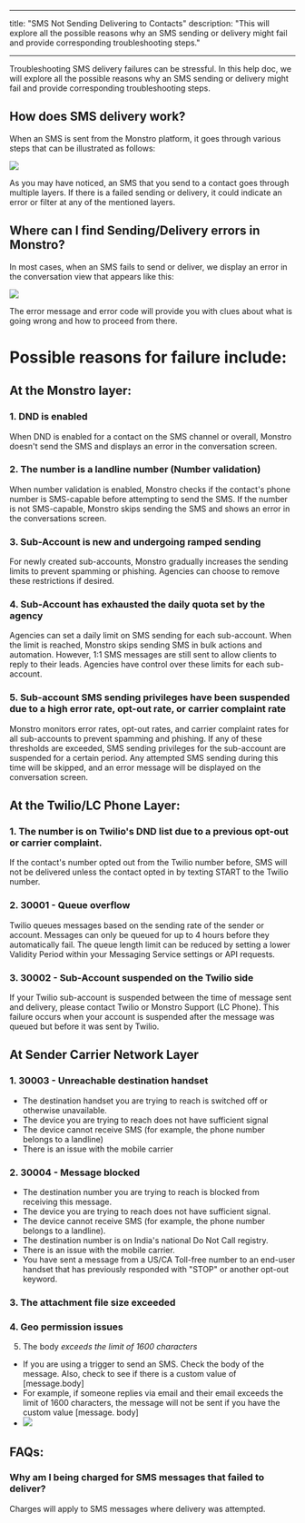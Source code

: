 
---
title: "SMS Not Sending Delivering to Contacts"
description: "This will explore all the possible reasons why an SMS sending or delivery might fail and provide corresponding troubleshooting steps."

---

Troubleshooting SMS delivery failures can be stressful. In this help doc, we will explore all the possible reasons why an SMS sending or delivery might fail and provide corresponding troubleshooting steps.

## How does SMS delivery work?

When an SMS is sent from the Monstro platform, it goes through various steps that can be illustrated as follows:

![](https://s3.amazonaws.com/cdn.freshdesk.com/data/helpdesk/attachments/production/155001390704/original/gwuD0SeXygdW4us2dRbDWyU4SWLVAbg26Q.jpg?1687260143)

As you may have noticed, an SMS that you send to a contact goes through multiple layers. If there is a failed sending or delivery, it could indicate an error or filter at any of the mentioned layers.

## Where can I find Sending/Delivery errors in Monstro?

In most cases, when an SMS fails to send or deliver, we display an error in the conversation view that appears like this:

![](https://s3.amazonaws.com/cdn.freshdesk.com/data/helpdesk/attachments/production/155001398625/original/IHal9IeKAVI9LHTb1psfIXU-Mj1o7Fz3cw.png?1687264519)

The error message and error code will provide you with clues about what is going wrong and how to proceed from there.

# Possible reasons for failure include:  

## At the Monstro layer:

### 1. DND is enabled

When DND is enabled for a contact on the SMS channel or overall, Monstro doesn't send the SMS and displays an error in the conversation screen.

### 2. The number is a landline number (Number validation)

When number validation is enabled, Monstro checks if the contact's phone number is SMS-capable before attempting to send the SMS. If the number is not SMS-capable, Monstro skips sending the SMS and shows an error in the conversations screen.

### 3. Sub-Account is new and undergoing ramped sending

For newly created sub-accounts, Monstro gradually increases the sending limits to prevent spamming or phishing. Agencies can choose to remove these restrictions if desired.

### 4. Sub-Account has exhausted the daily quota set by the agency

Agencies can set a daily limit on SMS sending for each sub-account. When the limit is reached, Monstro skips sending SMS in bulk actions and automation. However, 1:1 SMS messages are still sent to allow clients to reply to their leads. Agencies have control over these limits for each sub-account.

### 5. Sub-account SMS sending privileges have been suspended due to a high error rate, opt-out rate, or carrier complaint rate

Monstro monitors error rates, opt-out rates, and carrier complaint rates for all sub-accounts to prevent spamming and phishing. If any of these thresholds are exceeded, SMS sending privileges for the sub-account are suspended for a certain period. Any attempted SMS sending during this time will be skipped, and an error message will be displayed on the conversation screen.

## At the Twilio/LC Phone Layer:

### 1. The number is on Twilio's DND list due to a previous opt-out or carrier complaint.

If the contact's number opted out from the Twilio number before, SMS will not be delivered unless the contact opted in by texting START to the Twilio number.

### 2. 30001 - Queue overflow

Twilio queues messages based on the sending rate of the sender or account. Messages can only be queued for up to 4 hours before they automatically fail. The queue length limit can be reduced by setting a lower Validity Period within your Messaging Service settings or API requests.

### 3. 30002 - Sub-Account suspended on the Twilio side

If your Twilio sub-account is suspended between the time of message sent and delivery, please contact Twilio or Monstro Support (LC Phone). This failure occurs when your account is suspended after the message was queued but before it was sent by Twilio.

## At Sender Carrier Network Layer

### 1. 30003 - Unreachable destination handset

-   The destination handset you are trying to reach is switched off or otherwise unavailable.
-   The device you are trying to reach does not have sufficient signal
-   The device cannot receive SMS (for example, the phone number belongs to a landline)
-   There is an issue with the mobile carrier

### 2. 30004 - Message blocked

-   The destination number you are trying to reach is blocked from receiving this message.
-   The device you are trying to reach does not have sufficient signal.
-   The device cannot receive SMS (for example, the phone number belongs to a landline).
-   The destination number is on India's national Do Not Call registry.
-   There is an issue with the mobile carrier.
-   You have sent a message from a US/CA Toll-free number to an end-user handset that has previously responded with "STOP" or another opt-out keyword.

### 3.  The attachment file size exceeded

### 4.  Geo permission issues

5. The body *exceeds the limit of 1600 characters*

-   If you are using a trigger to send an SMS. Check the body of the message. Also, check to see if there is a custom value of [message.body]  
-   For example, if someone replies via email and their email exceeds the limit of 1600 characters, the message will not be sent if you have the custom value [message. body]
-   ![](https://s3.amazonaws.com/cdn.freshdesk.com/data/helpdesk/attachments/production/48068091296/original/wUVrqsO1VOTGBDM2HeSLYYsiAsUY9OitDg.png?1604348154)

## FAQs:

### Why am I being charged for SMS messages that failed to deliver?

Charges will apply to SMS messages where delivery was attempted.